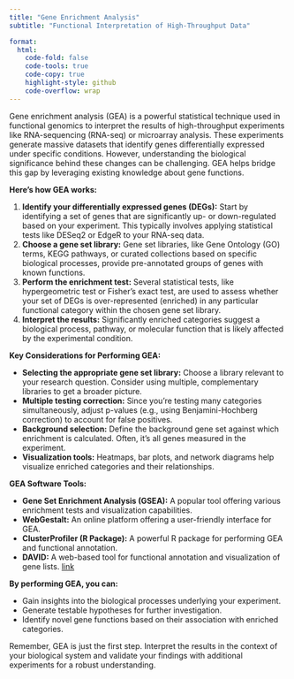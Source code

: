 ```yaml
---
title: "Gene Enrichment Analysis"
subtitle: "Functional Interpretation of High-Throughput Data"

format:
  html:
    code-fold: false
    code-tools: true
    code-copy: true
    highlight-style: github
    code-overflow: wrap
---
```



Gene enrichment analysis (GEA) is a powerful statistical technique used in functional genomics to interpret the results of high-throughput experiments like RNA-sequencing (RNA-seq) or microarray analysis. These experiments generate massive datasets that identify genes differentially expressed under specific conditions. However, understanding the biological significance behind these changes can be challenging. GEA helps bridge this gap by leveraging existing knowledge about gene functions.

**Here's how GEA works:**

1. **Identify your differentially expressed genes (DEGs):** Start by identifying a set of genes that are significantly up- or down-regulated based on your experiment. This typically involves applying statistical tests like DESeq2 or EdgeR to your RNA-seq data.
2. **Choose a gene set library:** Gene set libraries, like Gene Ontology (GO) terms, KEGG pathways, or curated collections based on specific biological processes, provide pre-annotated groups of genes with known functions.
3. **Perform the enrichment test:** Several statistical tests, like hypergeometric test or Fisher's exact test, are used to assess whether your set of DEGs is over-represented (enriched) in any particular functional category within the chosen gene set library.
4. **Interpret the results:** Significantly enriched categories suggest a biological process, pathway, or molecular function that is likely affected by the experimental condition.

**Key Considerations for Performing GEA:**

- **Selecting the appropriate gene set library:** Choose a library relevant to your research question. Consider using multiple, complementary libraries to get a broader picture.
- **Multiple testing correction:** Since you're testing many categories simultaneously, adjust p-values (e.g., using Benjamini-Hochberg correction) to account for false positives.
- **Background selection:** Define the background gene set against which enrichment is calculated. Often, it's all genes measured in the experiment.
- **Visualization tools:** Heatmaps, bar plots, and network diagrams help visualize enriched categories and their relationships.

**GEA Software Tools:**

- **Gene Set Enrichment Analysis (GSEA):** A popular tool offering various enrichment tests and visualization capabilities.
- **WebGestalt:** An online platform offering a user-friendly interface for GEA.
- **ClusterProfiler (R Package):** A powerful R package for performing GEA and functional annotation.
- **DAVID:** A web-based tool for functional annotation and visualization of gene lists. [link](https://david.ncifcrf.gov)

**By performing GEA, you can:**

- Gain insights into the biological processes underlying your experiment.
- Generate testable hypotheses for further investigation.
- Identify novel gene functions based on their association with enriched categories.

Remember, GEA is just the first step. Interpret the results in the context of your biological system and validate your findings with additional experiments for a robust understanding.
